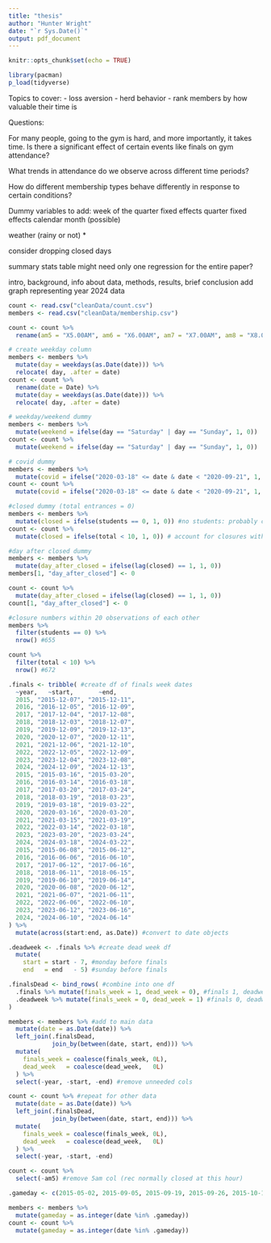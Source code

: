 ```yaml
---
title: "thesis"
author: "Hunter Wright"
date: "`r Sys.Date()`"
output: pdf_document
---
```


```r
knitr::opts_chunk$set(echo = TRUE)

library(pacman)
p_load(tidyverse)
```

Topics to cover:
- loss aversion
- herd behavior
- rank members by how valuable their time is

Questions: 

For many people, going to the gym is hard, and more importantly, it takes time. Is there a significant effect of certain events like finals on gym attendance? 

What trends in attendance do we observe across different time periods? 

How do different membership types behave differently in response to certain conditions?



Dummy variables to add:
week of the quarter fixed effects
quarter fixed effects
calendar month (possible)

weather (rainy or not) *

consider dropping closed days

summary stats table
might need only one regression for the entire paper?

intro, background, info about data, methods, results, brief conclusion 
add graph representing year 2024 data

```r

count <- read.csv("cleanData/count.csv")
members <- read.csv("cleanData/membership.csv")

```
```r

count <- count %>%
  rename(am5 = "X5.00AM", am6 = "X6.00AM", am7 = "X7.00AM", am8 = "X8.00AM", am9 = "X9.00AM", am10 = "X10.00AM", am11 = "X11.00AM", pm12 = "X12.00PM", pm1 = "X1.00PM", pm2 = "X2.00PM", pm3 = "X3.00PM", pm4 = "X4.00PM", pm5 = "X5.00PM", pm6 = "X6.00PM", pm7 = "X7.00PM", pm8 = "X8.00PM", pm9 = "X9.00PM", pm10 = "X10.00PM", pm11 = "X11.00PM")
```
```r

# create weekday column
members <- members %>%
  mutate(day = weekdays(as.Date(date))) %>%
  relocate( day, .after = date) 
count <- count %>%
  rename(date = Date) %>%
  mutate(day = weekdays(as.Date(date))) %>%
  relocate( day, .after = date)

# weekday/weekend dummy
members <- members %>%
  mutate(weekend = ifelse(day == "Saturday" | day == "Sunday", 1, 0))
count <- count %>%
  mutate(weekend = ifelse(day == "Saturday" | day == "Sunday", 1, 0))

# covid dummy
members <- members %>%
  mutate(covid = ifelse("2020-03-18" <= date & date < "2020-09-21", 1, 0))
count <- count %>%
  mutate(covid = ifelse("2020-03-18" <= date & date < "2020-09-21", 1, 0))

#closed dummy (total entrances = 0)
members <- members %>%
  mutate(closed = ifelse(students == 0, 1, 0)) #no students: probably closed
count <- count %>%
  mutate(closed = ifelse(total < 10, 1, 0)) # account for closures with pe_staff present

#day after closed dummy
members <- members %>%
  mutate(day_after_closed = ifelse(lag(closed) == 1, 1, 0))
members[1, "day_after_closed"] <- 0

count <- count %>%
  mutate(day_after_closed = ifelse(lag(closed) == 1, 1, 0))
count[1, "day_after_closed"] <- 0

#closure numbers within 20 observations of each other
members %>%
  filter(students == 0) %>%
  nrow() #655

count %>%
  filter(total < 10) %>%
  nrow() #672
```
```r
.finals <- tribble( #create df of finals week dates
  ~year,   ~start,       ~end,
  2015, "2015-12-07", "2015-12-11",
  2016, "2016-12-05", "2016-12-09",
  2017, "2017-12-04", "2017-12-08",
  2018, "2018-12-03", "2018-12-07",
  2019, "2019-12-09", "2019-12-13",
  2020, "2020-12-07", "2020-12-11",
  2021, "2021-12-06", "2021-12-10",
  2022, "2022-12-05", "2022-12-09",
  2023, "2023-12-04", "2023-12-08",
  2024, "2024-12-09", "2024-12-13",
  2015, "2015-03-16", "2015-03-20",
  2016, "2016-03-14", "2016-03-18",
  2017, "2017-03-20", "2017-03-24",
  2018, "2018-03-19", "2018-03-23",
  2019, "2019-03-18", "2019-03-22",
  2020, "2020-03-16", "2020-03-20",
  2021, "2021-03-15", "2021-03-19",
  2022, "2022-03-14", "2022-03-18",
  2023, "2023-03-20", "2023-03-24",
  2024, "2024-03-18", "2024-03-22",
  2015, "2015-06-08", "2015-06-12",
  2016, "2016-06-06", "2016-06-10",
  2017, "2017-06-12", "2017-06-16",
  2018, "2018-06-11", "2018-06-15",
  2019, "2019-06-10", "2019-06-14",
  2020, "2020-06-08", "2020-06-12",
  2021, "2021-06-07", "2021-06-11",
  2022, "2022-06-06", "2022-06-10",
  2023, "2023-06-12", "2023-06-16",
  2024, "2024-06-10", "2024-06-14"
) %>%
  mutate(across(start:end, as.Date)) #convert to date objects

.deadweek <- .finals %>% #create dead week df
  mutate(
    start = start - 7, #monday before finals
    end   = end   - 5) #sunday before finals

.finalsDead <- bind_rows( #combine into one df
  .finals %>% mutate(finals_week = 1, dead_week = 0), #finals 1, deadweek 0
  .deadweek %>% mutate(finals_week = 0, dead_week = 1) #finals 0, deadweek 1
)

members <- members %>% #add to main data
  mutate(date = as.Date(date)) %>%
  left_join(.finalsDead,
            join_by(between(date, start, end))) %>%
  mutate(
    finals_week = coalesce(finals_week, 0L),
    dead_week   = coalesce(dead_week,   0L)
  ) %>%
  select(-year, -start, -end) #remove unneeded cols

count <- count %>% #repeat for other data
  mutate(date = as.Date(date)) %>%
  left_join(.finalsDead,
            join_by(between(date, start, end))) %>%
  mutate(
    finals_week = coalesce(finals_week, 0L),
    dead_week   = coalesce(dead_week,   0L)
  ) %>%
  select(-year, -start, -end)

count <- count %>%
  select(-am5) #remove 5am col (rec normally closed at this hour)

```
```r
.gameday <- c(2015-05-02, 2015-09-05, 2015-09-19, 2015-09-26, 2015-10-10, 2015-11-07,   2015-11-21, 2015-11-27, 2016-04-30, 2016-09-03, 2016-09-10, 2016-09-24, 2016-10-08, 2016-10-29, 2016-11-12, 2017-04-29, 2017-09-02, 2017-09-09, 2017-09-30, 2017-10-07, 2017-10-28, 2017-11-18, 2017-11-25, 2018-04-21, 2018-09-01, 2018-09-08, 2018-09-15, 2018-09-22, 2018-10-13, 2018-11-03, 2018-11-17, 2019-04-20, 2019-09-07, 2019-09-14, 2019-10-05, 2019-10-11, 2019-10-26, 2019-11-16, 2019-11-30, 2020-04-18, 2020-11-07, 2020-11-21, 2021-05-01, 2021-09-04, 2021-09-18, 2021-09-25, 2021-10-15, 2021-10-30,   2021-11-13, 2021-11-27, 2022-04-23, 2022-09-10, 2022-09-17, 2022-10-01,2022-10-22, 2022-11-12, 2022-11-19, 2023-04-29, 2023-09-02, 2023-09-16,   2023-09-23, 2023-10-21, 2023-11-04, 2023-11-11, 2023-11-24, 2024-04-27,   2024-08-31, 2024-09-07, 2024-10-04, 2024-10-12, 2024-10-26, 2024-11-09, 2024-11-300)

members <- members %>% 
  mutate(gameday = as.integer(date %in% .gameday))
count <- count %>% 
  mutate(gameday = as.integer(date %in% .gameday))

```













